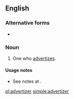 ==English==

===Alternative forms===
* {{l|en|advertiser}}

===Noun===
{{en-noun}}

# One who [[advertize]]s.

====Usage notes====
* See notes at {{m|en|advertize}}.

[[pl:advertizer]]
[[simple:advertizer]]